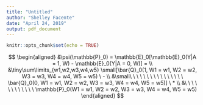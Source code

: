 ```yaml
---
title: "Untitled"
author: "Shelley Facente"
date: "April 24, 2019"
output: pdf_document
---
```


```r
knitr::opts_chunk$set(echo = TRUE)
```

$$
\begin{aligned}
&\psi(\mathbb{P}_0) = \mathbb{E}_0[\mathbb{E}_0(Y|A = 1, W) - \mathbb{E}_0(Y|A = 0, W)] = \\ &\tiny\sum\limits_{w1,w2,w3,w4,w5}
\small[\bar{Q}_0(1,  W1 = w1, W2 = w2, W3 = w3, W4 = w4, W5 = w5) \  - \\
&\small\ \ \ \ \ \ \ \ \ \ \ \ \ \ \ \ \bar{Q}_0(0, W1 = w1, W2 = w2, W3 = w3, W4 = w4, W5 = w5)] \ * \\
&\ \ \ \ \ \ \ \ \ \ \ \ \mathbb{P}_0(W1 = w1, W2 = w2, W3 = w3, W4 = w4, W5 = w5)
\end{aligned}
$$